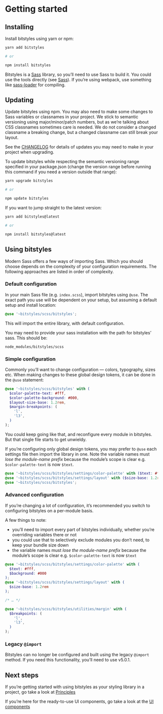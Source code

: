 
<Meta title="Introduction/Getting started" />

# Getting started

## Installing

Install bitstyles using yarn or npm:

```sh
yarn add bitstyles

# or

npm install bitstyles
```

Bitstyles is a [Sass](https://sass-lang.com) library, so you’ll need to use Sass to build it. You could use the tools directly (see [Sass](https://sass-lang.com/install)). If you’re using webpack, use something like [sass-loader](https://github.com/webpack-contrib/sass-loader) for compiling.

## Updating

Update bitstyles using npm. You may also need to make some changes to Sass variables or classnames in your project. We stick to semantic versioning using major/minor/patch numbers, but as we’re talking about CSS classnames sometimes care is needed. We do not consider a changed classname a breaking change, but a changed classname can still break your layout.

See the [CHANGELOG](../../../CHANGELOG.md) for details of updates you may need to make in your project when upgrading.

To update bitstyles while respecting the semantic versioning range specified in your package.json (change the version range before running this command if you need a version outside that range):

```sh
yarn upgrade bitstyles

# or

npm update bitstyles
```

If you want to jump straight to the latest version:

```sh
yarn add bitstyles@latest

# or

npm install bitstyles@latest
```

## Using bitstyles

Modern Sass offers a few ways of importing Sass. Which you should choose depends on the complexity of your configuration requirements. The following approaches are listed in order of complexity.

### Default configuration

In your main Sass file (e.g. `index.scss`), import bitstyles using `@use`. The exact path you use will be dependent on your setup, but assuming a default setup and install location:

```scss
@use '~bitstyles/scss/bitstyles';
```

This will import the entire library, with default configuration.

You may need to provide your sass installation with the path for bitstyles’ sass. This should be:

```
node_modules/bitstyles/scss
```

### Simple configuration

Commonly you’ll want to change configuration — colors, typography, sizes etc. When making changes to these global design tokens, it can be done in the `@use` statement:

```scss
@use '~bitstyles/scss/bitstyles' with (
  $color-palette-text: #fff,
  $color-palette-background: #000,
  $layout-size-base: 1.2rem,
  $margin-breakpoints: (
    'l',
    'l3',
  )
);
```

You could keep going like that, and reconfigure every module in bitstyles. But that single file starts to get unwieldy.

If you’re configuring only global design tokens, you may prefer to `@use` each settings file then import the library in one. Note the variable names must _lose the module-name prefix_ because the module’s scope is clear e.g. `$color-palette-text` is now `$text`.

```scss
@use '~bitstyles/scss/bitstyles/settings/color-palette' with ($text: #fff, /* lots of options */);
@use '~bitstyles/scss/bitstyles/settings/layout' with ($size-base: 1.2rem, /* lots of options */);
@use '~bitstyles/scss/bitstyles';
```

### Advanced configuration

If you’re changing a lot of configuration, it’s recommended you switch to configuring bitstyles on a per-module basis.

A few things to note:

- you’ll need to import every part of bitstyles individually, whether you’re overriding variables there or not
- you could use that to selectively exclude modules you don’t need, to keep your bundle size down
- the variable names must _lose the module-name prefix_ because the module’s scope is clear e.g. `$color-palette-text` is now `$text`

```scss
@use '~bitstyles/scss/bitstyles/settings/color-palette' with (
  $text: #fff,
  $background: #000
);
@use '~bitstyles/scss/bitstyles/settings/layout' with (
  $size-base: 1.2rem
);

/* … */

@use '~bitstyles/scss/bitstyles/utilities/margin' with (
  $breakpoints: (
    'l',
    'l3',
  )
);
```

### Legacy `@import`

Bitstyles can no longer be configured and built using the legacy `@import` method. If you need this functionality, you’ll need to use v5.0.1.

## Next steps

If you’re getting started with using bitstyles as your styling library in a project, go take a look at [Principles](/docs/introduction-principles--page)

If you’re here for the ready-to-use UI components, go take a look at the [UI components](/docs/introduction-ui-components--page)
